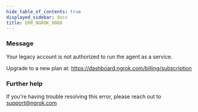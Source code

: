 ```yaml
---
hide_table_of_contents: true
displayed_sidebar: docs
title: ERR_NGROK_9008
---
```


### Message

Your legacy account is not authorized to run the agent as a service.

Upgrade to a new plan at: https://dashboard.ngrok.com/billing/subscription

### Further help

If you're having trouble resolving this error, please reach out to [support@ngrok.com](mailto:support@ngrok.com?subject=Help%20with%20ERR_NGROK_9008)
